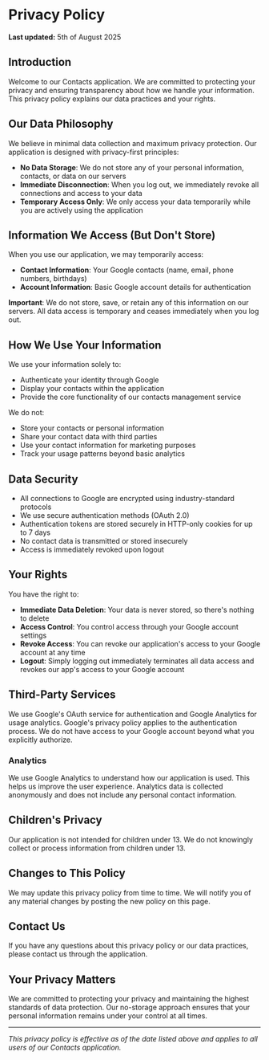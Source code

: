 # Privacy Policy

**Last updated:** 5th of August 2025

## Introduction

Welcome to our Contacts application. We are committed to protecting your privacy and ensuring transparency about how we handle your information. This privacy policy explains our data practices and your rights.

## Our Data Philosophy

We believe in minimal data collection and maximum privacy protection. Our application is designed with privacy-first principles:

- **No Data Storage**: We do not store any of your personal information, contacts, or data on our servers
- **Immediate Disconnection**: When you log out, we immediately revoke all connections and access to your data
- **Temporary Access Only**: We only access your data temporarily while you are actively using the application

## Information We Access (But Don't Store)

When you use our application, we may temporarily access:

- **Contact Information**: Your Google contacts (name, email, phone numbers, birthdays)
- **Account Information**: Basic Google account details for authentication

**Important**: We do not store, save, or retain any of this information on our servers. All data access is temporary and ceases immediately when you log out.

## How We Use Your Information

We use your information solely to:

- Authenticate your identity through Google
- Display your contacts within the application
- Provide the core functionality of our contacts management service

We do not:

- Store your contacts or personal information
- Share your contact data with third parties
- Use your contact information for marketing purposes
- Track your usage patterns beyond basic analytics

## Data Security

- All connections to Google are encrypted using industry-standard protocols
- We use secure authentication methods (OAuth 2.0)
- Authentication tokens are stored securely in HTTP-only cookies for up to 7 days
- No contact data is transmitted or stored insecurely
- Access is immediately revoked upon logout

## Your Rights

You have the right to:

- **Immediate Data Deletion**: Your data is never stored, so there's nothing to delete
- **Access Control**: You control access through your Google account settings
- **Revoke Access**: You can revoke our application's access to your Google account at any time
- **Logout**: Simply logging out immediately terminates all data access and revokes our app's access to your Google account

## Third-Party Services

We use Google's OAuth service for authentication and Google Analytics for usage analytics. Google's privacy policy applies to the authentication process. We do not have access to your Google account beyond what you explicitly authorize.

### Analytics

We use Google Analytics to understand how our application is used. This helps us improve the user experience. Analytics data is collected anonymously and does not include any personal contact information.

## Children's Privacy

Our application is not intended for children under 13. We do not knowingly collect or process information from children under 13.

## Changes to This Policy

We may update this privacy policy from time to time. We will notify you of any material changes by posting the new policy on this page.

## Contact Us

If you have any questions about this privacy policy or our data practices, please contact us through the application.

## Your Privacy Matters

We are committed to protecting your privacy and maintaining the highest standards of data protection. Our no-storage approach ensures that your personal information remains under your control at all times.

---

_This privacy policy is effective as of the date listed above and applies to all users of our Contacts application._
